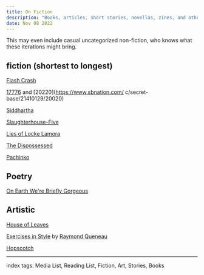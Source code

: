 ```yaml
---
title: On Fiction
description: "Books, articles, short stories, novellas, zines, and other forms of words."
date: Nov 08 2022
---
```


This may even include casual uncategorized non-fiction, who knows what these iterations might bring.

## fiction (shortest to longest)

[Flash Crash](https://escapepod.org/2019/06/06/escape-pod-683-flash-crash/)

[17776](https://www.sbnation.com/a/17776-football) and [20220](https://www.sbnation.com/
c/secret-base/21410129/20020)

[Siddhartha](/posts/on-siddhartha)

[Slaughterhouse-Five](https://www.goodreads.com/book/show/4981.Slaughterhouse_Five)

[Lies of Locke Lamora](https://www.goodreads.com/book/show/29588376-the-lies-of-locke-lamora)

[The Dispossessed](https://www.goodreads.com/book/show/13651.The_Dispossessed)

[Pachinko](/posts/on-asia)

## Poetry

[On Earth We're Briefly Gorgeous](https://www.goodreads.com/book/show/41880609-on-earth-we-re-briefly-gorgeous)

## Artistic

[House of Leaves](https://www.goodreads.com/book/show/24800.House_of_Leaves)

[Exercises in Style](https://www.goodreads.com/book/show/319790.Exercises_in_Style) by [Raymond Queneau](https://en.wikipedia.org/wiki/Raymond_Queneau)

[Hopscotch](https://www.goodreads.com/book/show/53413.Hopscotch)

---

index tags: Media List, Reading List, Fiction, Art, Stories, Books